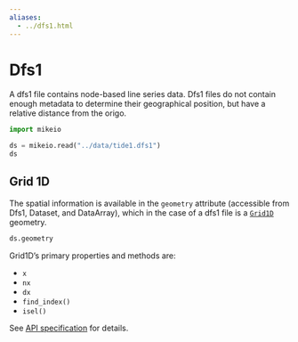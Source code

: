 ```yaml
---
aliases:
  - ../dfs1.html
---
```


# Dfs1

A dfs1 file contains node-based line series data. Dfs1 files do not contain enough metadata to determine their geographical position, but have a relative distance from the origo. 


```python
import mikeio

ds = mikeio.read("../data/tide1.dfs1")
ds
```

## Grid 1D

The spatial information is available in the `geometry` attribute (accessible from Dfs1, Dataset, and DataArray), which in the case of a dfs1 file is a [`Grid1D`](`mikeio.Grid1D`) geometry. 

```python
ds.geometry
```

Grid1D's primary properties and methods are: 

* `x` 
* `nx`
* `dx`
* `find_index()`
* `isel()`

See [API specification](`mikeio.Grid1D`) for details.
